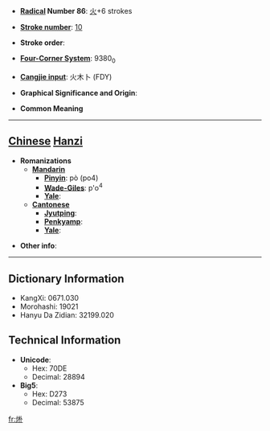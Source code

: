 * '''[[Wiktionary:Chinese radical index| Radical]] Number 86''': [[Wiktionary:Chinese radical index 火|火]]+6 strokes

* '''[[Wiktionary:Chinese total strokes index|Stroke number]]''': [[Wiktionary:Chinese total strokes index 10|10]]

* '''Stroke order''': 

* '''[[Wiktionary:Chinese four corner index|Four-Corner System]]''': 9380<sub>0</sub>

* '''[[Wiktionary:Chinese Cangjie index|Cangjie input]]''': 火木卜 (FDY)

* '''Graphical Significance and Origin''': 

* '''Common Meaning'''

----

== [[Chinese]] [[Hanzi]] ==

* '''Romanizations'''
** '''[[Mandarin]]'''
*** '''[[Pinyin]]''': pò (po4)
*** '''[[Wade-Giles]]''': p'o<sup>4</sup>
*** '''[[Yale]]''': 
** '''[[Cantonese]]'''
*** '''[[Jyutping]]''':
*** '''[[Penkyamp]]''': 
*** '''[[Yale]]''': 

* '''Other info''': 

----

== Dictionary Information ==

* KangXi: 0671.030
* Morohashi: 19021
* Hanyu Da Zidian: 32199.020

== Technical Information ==

* '''Unicode''':
** Hex: 70DE
** Decimal: 28894
* '''Big5''':
** Hex: D273
** Decimal: 53875

[[fr:烞]]
